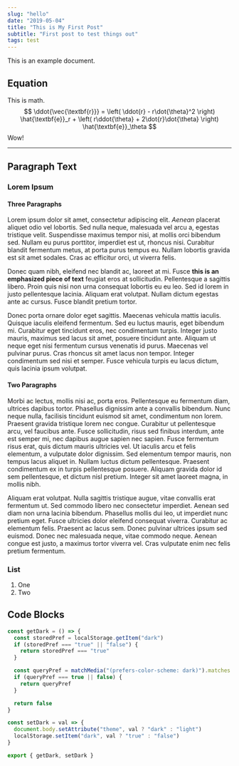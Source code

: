 ```yaml
---
slug: "hello"
date: "2019-05-04"
title: "This is My First Post"
subtitle: "First post to test things out"
tags: test
---
```


This is an example document.

## Equation

This is math.
$$
\ddot{\vec{\textbf{r}}} = \left( \ddot{r} - r\dot{\theta}^2 \right) \hat{\textbf{e}}_r + \left( r\ddot{\theta} + 2\dot{r}\dot{\theta} \right) \hat{\textbf{e}}_\theta
$$
Wow!

---

## Paragraph Text

### Lorem Ipsum

#### Three Paragraphs

Lorem ipsum dolor sit amet, consectetur adipiscing elit. *Aenean* placerat aliquet odio vel lobortis. Sed nulla neque, malesuada vel arcu a, egestas tristique velit. Suspendisse maximus tempor nisi, at mollis orci bibendum sed. Nullam eu purus porttitor, imperdiet est ut, rhoncus nisi. Curabitur blandit fermentum metus, at porta purus tempus eu. Nullam lobortis gravida est sit amet sodales. Cras ac efficitur orci, ut viverra felis.

Donec quam nibh, eleifend nec blandit ac, laoreet at mi. Fusce **this is an emphasized piece of text** feugiat eros at sollicitudin. Pellentesque a sagittis libero. Proin quis nisi non urna consequat lobortis eu eu leo. Sed id lorem in justo pellentesque lacinia. Aliquam erat volutpat. Nullam dictum egestas ante ac cursus. Fusce blandit pretium tortor.

Donec porta ornare dolor eget sagittis. Maecenas vehicula mattis iaculis. Quisque iaculis eleifend fermentum. Sed eu luctus mauris, eget bibendum mi. Curabitur eget tincidunt eros, nec condimentum turpis. Integer justo mauris, maximus sed lacus sit amet, posuere tincidunt ante. Aliquam ut neque eget nisi fermentum cursus venenatis id purus. Maecenas vel pulvinar purus. Cras rhoncus sit amet lacus non tempor. Integer condimentum sed nisi et semper. Fusce vehicula turpis eu lacus dictum, quis lacinia ipsum volutpat.

#### Two Paragraphs

Morbi ac lectus, mollis nisi ac, porta eros. Pellentesque eu fermentum diam, ultrices dapibus tortor. Phasellus dignissim ante a convallis bibendum. Nunc neque nulla, facilisis tincidunt euismod sit amet, condimentum non lorem. Praesent gravida tristique lorem nec congue. Curabitur ut pellentesque arcu, vel faucibus ante. Fusce sollicitudin, risus sed finibus interdum, ante est semper mi, nec dapibus augue sapien nec sapien. Fusce fermentum risus erat, quis dictum mauris ultricies vel. Ut iaculis arcu et felis elementum, a vulputate dolor dignissim. Sed elementum tempor mauris, non tempus lacus aliquet in. Nullam luctus dictum pellentesque. Praesent condimentum ex in turpis pellentesque posuere. Aliquam gravida dolor id sem pellentesque, et dictum nisl pretium. Integer sit amet laoreet magna, in mollis nibh.

Aliquam erat volutpat. Nulla sagittis tristique augue, vitae convallis erat fermentum ut. Sed commodo libero nec consectetur imperdiet. Aenean sed diam non urna lacinia bibendum. Phasellus mollis dui leo, ut imperdiet nunc pretium eget. Fusce ultricies dolor eleifend consequat viverra. Curabitur ac elementum felis. Praesent ac lacus sem. Donec pulvinar ultrices ipsum sed euismod. Donec nec malesuada neque, vitae commodo neque. Aenean congue est justo, a maximus tortor viverra vel. Cras vulputate enim nec felis pretium fermentum.

### List

1. One
2. Two

## Code Blocks

```js
const getDark = () => {
  const storedPref = localStorage.getItem("dark")
  if (storedPref === "true" || "false") {
    return storedPref === "true"
  }

  const queryPref = matchMedia("(prefers-color-scheme: dark)").matches
  if (queryPref === true || false) {
    return queryPref
  }

  return false
}

const setDark = val => {
  document.body.setAttribute("theme", val ? "dark" : "light")
  localStorage.setItem("dark", val ? "true" : "false")
}

export { getDark, setDark }
```
